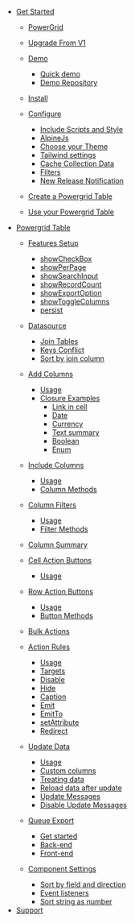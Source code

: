 - [<div>Get Started</div>](/)
  - [<p>PowerGrid</p>](get-started/powergrid.md)
  - [<p>Upgrade From V1</p>](get-started/upgrade-v1.md)
  - [<p>Demo</p>](get-started/demo.md)
    - [Quick demo](get-started/demo?id=quick-demo-table)
    - [Demo Repository](get-started/demo?id=demo-repository)
  - [<p>Install</p>](get-started/install.md)
  - [<p>Configure</p>](get-started/configure.md)
    - [Include Scripts and Style](get-started/configure.md?id=_1-include-scripts-and-styles)
    - [AlpineJs](get-started/configure.md?id=_2-alpine-js)
    - [Choose your Theme](get-started/configure.md?id=_3-choose-your-theme)
    - [Tailwind settings](get-started/configure.md?id=_4-tailwind-settings)
    - [Cache Collection Data](get-started/configure.md?id=_5-cache)
    - [Filters](get-started/configure.md?id=_6-filters)
    - [New Release Notification](get-started/configure.md?id=_7-new-release-notification)
  - [<p>Create a Powergrid Table<p>](get-started/create-powergrid-table.md?id=create-a-powergrid-table)
  - [<p>Use your Powergrid Table</p>](get-started/use-your-powergrid-table?=use-your-powergrid-table)
- [<div>Powergrid Table</div>](/table/features-setup?id=features-setup)
  - [<p>Features Setup</p>](table/features-setup.md?id=features-setup)
    - [showCheckBox](table/features-setup.md?id=showcheckbox)
    - [showPerPage](table/features-setup.md?id=showPerPage)
    - [showSearchInput](table/features-setup.md?id=showsearchinput)
    - [showRecordCount](table/features-setup.md?id=showrecordcountstring-mode)
    - [showExportOption](table/features-setup.md?id=showexportoptionstring-filename-array-type)
    - [showToggleColumns](table/features-setup.md?id=showtogglecolumns)
    - [persist](table/features-setup.md?id=persistarray-items)
  - [<p>Datasource</p>](table/datasource.md?id=datasource)
    - [Join Tables](table/datasource.md?id=join-tables)
    - [Keys Conflict](table/datasource.md?id=keys-conflict)
    - [Sort by join column](table/datasource.md?id=sort-by-join-column)
  - [<p>Add Columns</p>](table/add-columns.md?id=datasource)
    - [Usage](table/add-columns.md?id=usage)
    - [Closure Examples](table/add-columns.md?id=closure-examples)
      - [Link in cell](table/add-columns.md?id=link-in-cell)
      - [Date](table/add-columns.md?id=sort-by-join-column)
      - [Currency](table/add-columns.md?id=currency)
      - [Text summary](table/add-columns.md?id=text-summary)
      - [Boolean](table/add-columns.md?id=boolean)
      - [Enum](table/add-columns.md?id=enum)
  - [<p>Include Columns</p>](table/include-columns.md?id=include-columns)
    - [Usage](table/include-columns.md?id=usage)
    - [Column Methods](table/include-columns.md?id=column-methods)
  - [<p>Column Filters</p>](table/column-filters.md?id=datasource)
    - [Usage](table/column-filters.md?id=usage)
    - [Filter Methods](table/column-filters.md?id=filter-methods)
  - [<p>Column Summary</p>](table/column-summary?id=column-summary)
  - [<p>Cell Action Buttons</p>](table/cell-actions-buttons?id=cell-action-buttons)
    - [Usage](table/cell-actions-buttons.md?id=usage)
  - [<p>Row Action Buttons</p>](table/row-actions-buttons?id=row-action-buttons)
    - [Usage](table/row-actions-buttons?id=usage)
    - [Button Methods](table/row-actions-buttons?id=button-methods)
  - [<p>Bulk Actions</p>](table/bulk-actions.md?id=usage)
  - [<p>Action Rules</p>](table/action-rules?id=action-rules)
    - [Usage](table/action-rules?id=usage)
    - [Targets](table/action-rules?id=rule-targets)
    - [Disable](table/action-rules?id=disable)
    - [Hide](table/action-rules?id=hide)
    - [Caption](table/action-rules?id=captionstring-caption)
    - [Emit](table/action-rules?id=emitstring-event-array-params-)
    - [EmitTo](table/action-rules?id=emittostring-to-string-event-array-params-)
    - [setAttribute](table/action-rules?id=setattributestring-attribute-null-string-value-null)
    - [Redirect](table/action-rules?id=redirectclosure-closure-string-target-_blank)
  - [<p>Update Data</p>](table/row-actions-buttons?id=row-action-buttons)
    - [Usage](table/update-data?id=usage)
    - [Custom columns](table/update-data?id=custom-columns)
    - [Treating data](table/update-data?id=treating-data)
    - [Reload data after update](table/update-data?id=reload-data-after-update)
    - [Update Messages](table/update-data?id=update-messages)
    - [Disable Update Messages](table/update-data?id=disable-update-messages)
  - [<p>Queue Export</p>](table/queue-export?id=queue-export)
    - [Get started](table/queue-export?id=queue-export)
    - [Back-end](table/queue-export?id=back-end)
    - [Front-end](table/queue-export?id=front-end)
  - [<p>Component Settings</p>](table/component-settings.md?id=component-settings)
    - [Sort by field and direction](table/component-settings?id=sort-by-field-and-direction)
    - [Event listeners](table/component-settings?id=event-listeners)
    - [Sort string as number](table/component-settings?id=sort-string-as-number)
- [<div>Support</div>](support.md)
